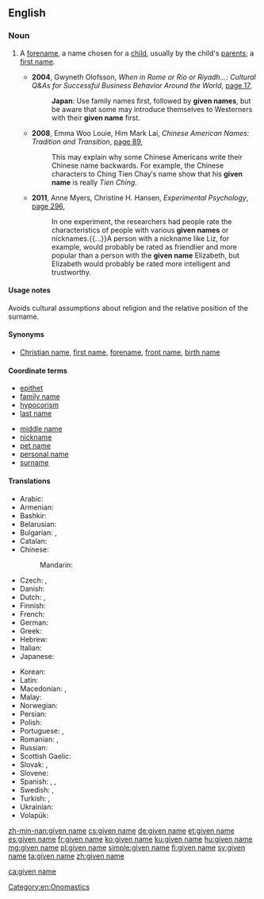 {{wikipedia}}
==English==

===Noun===
{{en-noun|head=[[given]] [[name]]}}

# {{context|chiefly|Australia|NZ|US|and|Scotland|lang=en}} A [[forename]], a name chosen for a [[child]], usually by the child's [[parent]]s; a [[first name]].
#* '''2004''', Gwyneth Olofsson, ''When in Rome or Rio or Riyadh...: Cultural Q&As for Successful Business Behavior Around the World'', [http://books.google.com.au/books?id=OtpxnAj1TYwC&pg=PA17&dq=%22given+name|%22given+names%22+-intitle:%22%22+-inauthor:%22%22&hl=en&sa=X&ei=zaRdT9jYH8v3mAX2q9GlDw&redir_esc=y#v=onepage&q=%22given%20name|%22given%20names%22%20-intitle%3A%22%22%20-inauthor%3A%22%22&f=false page 17],
#*: '''Japan''': Use family names first, followed by '''given names''', but be aware that some may introduce themselves to Westerners with their '''given name''' first.
#* '''2008''', Emma Woo Louie, Him Mark Lai, ''Chinese American Names: Tradition and Transition'', [http://books.google.com.au/books?id=IGAClRACrsYC&pg=PA89&dq=%22given+name|%22given+names%22+-intitle:%22%22+-inauthor:%22%22&hl=en&sa=X&ei=zaRdT9jYH8v3mAX2q9GlDw&redir_esc=y#v=onepage&q=%22given%20name|%22given%20names%22%20-intitle%3A%22%22%20-inauthor%3A%22%22&f=false page 89],
#*: This may explain why some Chinese Americans write their Chinese name backwards. For example, the Chinese characters to Ching Tien Chay′s name show that his '''given name''' is really ''Tien Ching''.
#* '''2011''', Anne Myers, Christine H. Hansen, ''Experimental Psychology'', [http://books.google.com.au/books?id=AZgFmMqpWTUC&pg=PA296&dq=%22given+name|%22given+names%22+-intitle:%22%22+-inauthor:%22%22&hl=en&sa=X&ei=zaRdT9jYH8v3mAX2q9GlDw&redir_esc=y#v=onepage&q=%22given%20name|%22given%20names%22%20-intitle%3A%22%22%20-inauthor%3A%22%22&f=false page 296],
#*: In one experiment, the researchers had people rate the characteristics of people with various '''given names''' or nicknames.{{...}}A person with a nickname like Liz, for example, would probably be rated as friendlier and more popular than a person with the '''given name''' Elizabeth, but Elizabeth would probably be rated more intelligent and trustworthy.

====Usage notes====
Avoids cultural assumptions about religion and the relative position of the surname.

====Synonyms====
* [[Christian name]], [[first name]], [[forename]], [[front name]], [[birth name]]

====Coordinate terms====
{{top2}}
* [[epithet]]
* [[family name]]
* [[hypocorism]]
* [[last name]]
{{mid2}}
* [[middle name]]
* [[nickname]]
* [[pet name]]
* [[personal name]]
* [[surname]]
{{bottom}}

====Translations====
{{trans-top|name chosen for a child by its parents}}
* Arabic: {{t+|ar|اسم|m|tr=ism|sc=Arab}}
* Armenian: {{t+|hy|անուն}}
* Bashkir: {{t|ba|исем|sc=Cyrl}}
* Belarusian: {{t|be|і́мя|n|sc=Cyrl}}
* Bulgarian: {{t|bg|со́бствено и́ме|n|sc=Cyrl}}, {{t+|bg|и́ме|n|sc=Cyrl}}
* Catalan: {{t+|ca|nom|m}}
* Chinese:
*: Mandarin: {{t+|cmn|名字|tr=míngzi|sc=Hani}}
* Czech: {{t+|cs|jméno|n}}, {{t+|cs|křestní jméno|n}}
* Danish: {{t+|da|fornavn}}
* Dutch: {{t+|nl|voornaam|m}}, {{t|nl|roepnaam|m}}
* Finnish: {{t+|fi|etunimi}}
* French: {{t+|fr|prénom|m}}
* German: {{t+|de|Vorname|m}}
* Greek: {{t|el|μικρό όνομα|n}}
* Hebrew: {{t+|he|שם|m|tr=shem|sc=Hebr}}
* Italian: {{t+|it|nome|m}}
* Japanese: {{t+|ja|名前|tr=なまえ, namae|sc=Jpan}}
{{trans-mid}}
* Korean: {{t+|ko|이름|tr=ireum}}
* Latin: {{t|la|praenōmen|n}}
* Macedonian: {{t+|mk|лично име|n|tr=líčno íme}}, {{t|mk|и́ме|n|sc=Cyrl}}
* Malay: {{t|ms|nama pertama}}
* Norwegian: {{t+|no|fornavn|n}}
* Persian: {{t+|fa|نام|tr=nâm|sc=fa-Arab}}
* Polish: {{t+|pl|imię|n}}
* Portuguese: {{t|pt|nome próprio|m}}, {{t|pt|nome de batismo|m}}
* Romanian: {{t+|ro|prenume|n}}, {{t|ro|nume de naștere|m}}
* Russian: {{t+|ru|и́мя|n|sc=Cyrl}}
* Scottish Gaelic: {{t|gd|ainm-baistidh|m}}
* Slovak: {{t+|sk|meno|n}}, {{t|sk|krstné meno|n}}
* Slovene: {{t+|sl|ime|n}}
* Spanish: {{t+|es|nombre|m}}, {{t+|es|nombre propio}}, {{t+|es|nombre de pila|m}}
* Swedish: {{t+|sv|förnamn|n}}, {{t+|sv|tilltalsnamn|n}}
* Turkish: {{t+|tr|isim}}, {{t+|tr|ad}}
* Ukrainian: {{t+|uk|і́м'я|n}}
* Volapük: {{t+|vo|pösodanem}}
{{trans-bottom}}

[[Category:en:Onomastics]]

[[zh-min-nan:given name]]
[[cs:given name]]
[[de:given name]]
[[et:given name]]
[[es:given name]]
[[fr:given name]]
[[ko:given name]]
[[ku:given name]]
[[hu:given name]]
[[mg:given name]]
[[pl:given name]]
[[simple:given name]]
[[fi:given name]]
[[sv:given name]]
[[ta:given name]]
[[zh:given name]]

[[ca:given name]]